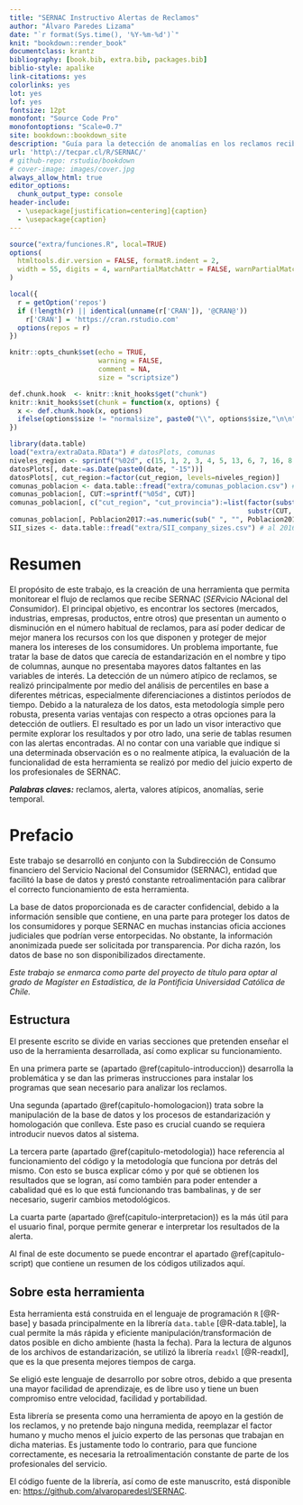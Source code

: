 ```yaml
--- 
title: "SERNAC Instructivo Alertas de Reclamos"
author: "Álvaro Paredes Lizama"
date: "`r format(Sys.time(), '%Y-%m-%d')`"
knit: "bookdown::render_book"
documentclass: krantz
bibliography: [book.bib, extra.bib, packages.bib]
biblio-style: apalike
link-citations: yes
colorlinks: yes
lot: yes
lof: yes
fontsize: 12pt
monofont: "Source Code Pro"
monofontoptions: "Scale=0.7"
site: bookdown::bookdown_site
description: "Guía para la detección de anomalías en los reclamos recibidos por SERNAC, por medio de una librería para R."
url: 'http\://tecpar.cl/R/SERNAC/'
# github-repo: rstudio/bookdown
# cover-image: images/cover.jpg
always_allow_html: true
editor_options: 
  chunk_output_type: console
header-include:
  - \usepackage[justification=centering]{caption}
  - \usepackage{caption}
---
```


```r
source("extra/funciones.R", local=TRUE)
options(
  htmltools.dir.version = FALSE, formatR.indent = 2,
  width = 55, digits = 4, warnPartialMatchAttr = FALSE, warnPartialMatchDollar = FALSE
)

local({
  r = getOption('repos')
  if (!length(r) || identical(unname(r['CRAN']), '@CRAN@'))
    r['CRAN'] = 'https://cran.rstudio.com' 
  options(repos = r)
})

knitr::opts_chunk$set(echo = TRUE,
                      warning = FALSE,
                      comment = NA,
                      size = "scriptsize")

def.chunk.hook  <- knitr::knit_hooks$get("chunk") 
knitr::knit_hooks$set(chunk = function(x, options) {
  x <- def.chunk.hook(x, options)
  ifelse(options$size != "normalsize", paste0("\\", options$size,"\n\n", x, "\n\n \\normalsize"), x)
})

library(data.table)
load("extra/extraData.RData") # datosPlots, comunas
niveles_region <- sprintf("%02d", c(15, 1, 2, 3, 4, 5, 13, 6, 7, 16, 8, 9, 14, 10, 11, 12))
datosPlots[, date:=as.Date(paste0(date, "-15"))]
datosPlots[, cut_region:=factor(cut_region, levels=niveles_region)]
comunas_poblacion <- data.table::fread("extra/comunas_poblacion.csv") # al 2017, wiki
comunas_poblacion[, CUT:=sprintf("%05d", CUT)]
comunas_poblacion[, c("cut_region", "cut_provincia"):=list(factor(substr(CUT, 1, 2), levels=niveles_region), 
                                                           substr(CUT, 1, 3))]
comunas_poblacion[, Poblacion2017:=as.numeric(sub(" ", "", Poblacion2017))]
SII_sizes <- data.table::fread("extra/SII_company_sizes.csv") # al 2016 (año 2015), sII
```

# Resumen {-}

El propósito de este trabajo, es la creación de una herramienta que permita monitorear el flujo de reclamos que recibe SERNAC (*SER*vicio *NA*cional del *C*onsumidor). El principal objetivo, es encontrar los sectores (mercados, industrias, empresas, productos, entre otros) que presentan un aumento o disminución en el número habitual de reclamos, para así poder dedicar de mejor manera los recursos con los que disponen y proteger de mejor manera los intereses de los consumidores. Un problema importante, fue tratar la base de datos que carecía de estandarización en el nombre y tipo de columnas, aunque no presentaba mayores datos faltantes en las variables de interés. La detección de un número atípico de reclamos, se realizó principalmente por medio del análisis de percentiles en base a diferentes métricas, especialmente diferenciaciones a distintos períodos de tiempo. Debido a la naturaleza de los datos, esta metodología simple pero robusta, presenta varias ventajas con respecto a otras opciones para la detección de outliers. El resultado es por un lado un visor interactivo que permite explorar los resultados y por otro lado, una serie de tablas resumen con las alertas encontradas. Al no contar con una variable que indique si una determinada observación es o no realmente atípica, la evaluación de la funcionalidad de esta herramienta se realizó por medio del juicio experto de los profesionales de SERNAC.

***Palabras claves:*** reclamos, alerta, valores atípicos, anomalías, serie temporal.

# Prefacio {-}

<!-- ::: {.rmdcaution .caution data-latex="{caution}"} -->
<!-- Este documento aún está en etapa de borrador. -->
<!-- ::: -->

Este trabajo se desarrolló en conjunto con la Subdirección de Consumo financiero del Servicio Nacional del Consumidor (SERNAC), entidad que facilitó la base de datos y prestó constante retroalimentación para calibrar el correcto funcionamiento de esta herramienta.

La base de datos proporcionada es de caracter confidencial, debido a la información sensible que contiene, en una parte para proteger los datos de los consumidores y porque SERNAC en muchas instancias oficia acciones judiciales que podrían verse entorpecidas. No obstante, la información anonimizada puede ser solicitada por transparencia. Por dicha razón, los datos de base no son disponibilizados directamente.

*Este trabajo se enmarca como parte del proyecto de título para optar al grado de Magíster en Estadística, de la Pontificia Universidad Católica de Chile.*

## Estructura {-}

El presente escrito se divide en varias secciones que pretenden enseñar el uso de la herramienta desarrollada, así como explicar su funcionamiento. 

En una primera parte se (apartado \@ref(capitulo-introduccion)) desarrolla la problemática y se dan las primeras instrucciones para instalar los programas que sean necesario para analizar los reclamos.

Una segunda (apartado \@ref(capitulo-homologacion)) trata sobre la manipulación de la base de datos y los procesos de estandarización y homologación que conlleva. Este paso es crucial cuando se requiera introducir nuevos datos al sistema.

La tercera parte (apartado \@ref(capitulo-metodologia)) hace referencia al funcionamiento del código y la metodología que funciona por detrás del mismo. Con esto se busca explicar cómo y por qué se obtienen los resultados que se logran, así como también para poder entender a cabalidad qué es lo que está funcionando tras bambalinas, y de ser necesario, sugerir cambios metodológicos.

La cuarta parte (apartado \@ref(capitulo-interpretacion)) es la más útil para el usuario final, porque permite generar e interpretar los resultados de la alerta.

Al final de este documento se puede encontrar el apartado \@ref(capitulo-script) que contiene un resumen de los códigos utilizados aquí.


## Sobre esta herramienta {-}

Esta herramienta está construida en el lenguaje de programación `R` [@R-base] y basada principalmente en la librería `data.table` [@R-data.table], la cual permite la más rápida y eficiente manipulación/transformación de datos posible en dicho ambiente (hasta la fecha). Para la lectura de algunos de los archivos de estandarización, se utilizó la librería `readxl` [@R-readxl], que es la que presenta mejores tiempos de carga.

Se eligió este lenguaje de desarrollo por sobre otros, debido a que presenta una mayor facilidad de aprendizaje, es de libre uso y tiene un buen compromiso entre velocidad, facilidad y portabilidad.

Esta librería se presenta como una herramienta de apoyo en la gestión de los reclamos, y no pretende bajo ninguna medida, reemplazar el factor humano y mucho menos el juicio experto de las personas que trabajan en dicha materias. Es justamente todo lo contrario, para que funcione correctamente, es necesaria la retroalimentación constante de parte de los profesionales del servicio.

El código fuente de la librería, así como de este manuscrito, está disponible en: <https://github.com/alvaroparedesl/SERNAC>.

<!-- ![Creative Commons License](images/by-nc-sa.png) -->


